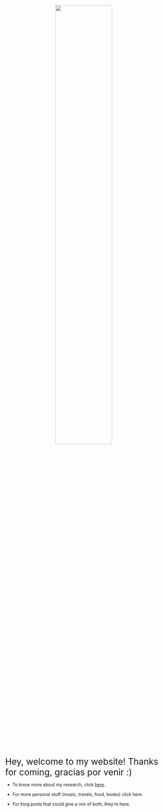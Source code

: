 <br>

<center>
![](images/rocio.jpg){width=60%}
</center>

<br>
<br>

<span style="font-size:2em;">Hey, welcome to my website! Thanks for coming, gracias por venir :) </span>

* To know more about my research, click [here](research.html).

* For more personal stuff (music, travels, food, books) click here.

* For blog posts that could give a mix of both, they're here.

<br>

